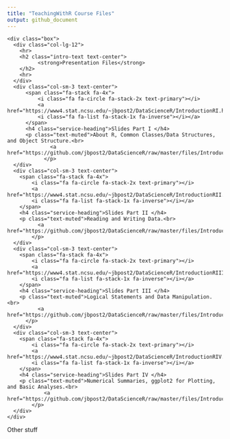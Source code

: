 ```yaml
---
title: "TeachingWithR Course Files"
output: github_document
---
```


<head>
  <link href="//maxcdn.bootstrapcdn.com/font-awesome/4.2.0/css/font-awesome.min.css" rel="stylesheet">
</head>

<div class="container">
  <div class="row">
    <div class="box">
      <div class="col-lg-12">
        <hr>
        <h2 class="intro-text text-center">
              <strong>Presentation Files</strong>
        </h2>
        <hr>
      </div>
      <div class="col-sm-3 text-center">
          <span class="fa-stack fa-4x">
              <i class="fa fa-circle fa-stack-2x text-primary"></i>
              <a href="https://www4.stat.ncsu.edu/~jbpost2/DataScienceR/IntroductionRI.html#1">
              <i class="fa fa-list fa-stack-1x fa-inverse"></i></a>
          </span>
          <h4 class="service-heading">Slides Part I </h4>
          <p class="text-muted">About R, Common Classes/Data Structures, and Object Structure.<br>
  				  <a href="https://github.com/jbpost2/DataScienceR/raw/master/files/IntroductionRI.pdf">PDF</a>
  				</p>
      </div>
      <div class="col-sm-3 text-center">
        <span class="fa-stack fa-4x">
            <i class="fa fa-circle fa-stack-2x text-primary"></i>
            <a href="https://www4.stat.ncsu.edu/~jbpost2/DataScienceR/IntroductionRII.html#1">
            <i class="fa fa-list fa-stack-1x fa-inverse"></i></a>
        </span>
        <h4 class="service-heading">Slides Part II </h4> 
        <p class="text-muted">Reading and Writing Data.<br>
  			  <a href="https://github.com/jbpost2/DataScienceR/raw/master/files/IntroductionRII.pdf">PDF</a> 
  			</p>
      </div>
      <div class="col-sm-3 text-center">
        <span class="fa-stack fa-4x">
            <i class="fa fa-circle fa-stack-2x text-primary"></i>
            <a href="https://www4.stat.ncsu.edu/~jbpost2/DataScienceR/IntroductionRIII.html#1">
            <i class="fa fa-list fa-stack-1x fa-inverse"></i></a>
        </span>
        <h4 class="service-heading">Slides Part III </h4>
        <p class="text-muted">Logical Statements and Data Manipulation.<br>
  			  <a href="https://github.com/jbpost2/DataScienceR/raw/master/files/IntroductionRIII.pdf">PDF</a> 
  		  </p>
      </div>
      <div class="col-sm-3 text-center">
        <span class="fa-stack fa-4x">
            <i class="fa fa-circle fa-stack-2x text-primary"></i>
            <a href="https://www4.stat.ncsu.edu/~jbpost2/DataScienceR/IntroductionRIV.html#1">
            <i class="fa fa-list fa-stack-1x fa-inverse"></i></a>
        </span>
        <h4 class="service-heading">Slides Part IV </h4>
        <p class="text-muted">Numerical Summaries, ggplot2 for Plotting, and Basic Analyses.<br>
    			<a href="https://github.com/jbpost2/DataScienceR/raw/master/files/IntroductionRIV.pdf">PDF</a>
    		</p>
      </div>
    </div>
  </div>
</div>
Other stuff